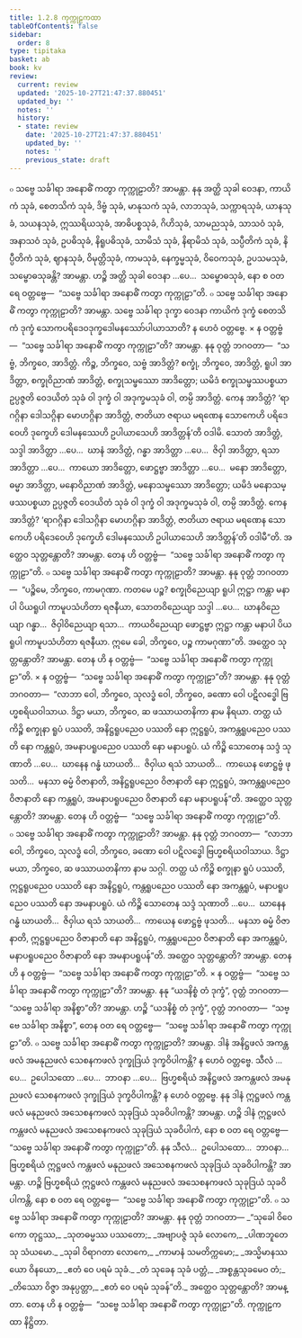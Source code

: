 ```yaml
---
title: 1.2.8 ကုက္ကုဠကထာ
tableOfContents: false
sidebar:
  order: 8
type: tipitaka
basket: ab
book: kv
review:
  current: review
  updated: '2025-10-27T21:47:37.880451'
  updated_by: ''
  notes: ''
  history:
  - state: review
    date: '2025-10-27T21:47:37.880451'
    updated_by: ''
    notes: ''
    previous_state: draft
---
```



<ReviewStatus review={frontmatter.review} showDetails={true} />

<HypothesisAnnotation frontmatter={frontmatter} />

<DynamicBreadcrumb />

<Division number="338" book="kv" e="ch" v="32" p="160">

<Paragraph number="1003" book="kv">
๐ သဗ္ဗေ သင်္ခါရာ အနောဓိံ ကတွာ ကုက္ကုဠာတိ? အာမန္တာ. နနု အတ္ထိ သုခါ ဝေဒနာ, ကာယိကံ သုခံ, စေတသိကံ သုခံ, ဒိဗ္ဗံ သုခံ, မာနုသကံ သုခံ, လာဘသုခံ, သက္ကာရသုခံ, ယာနသုခံ, သယနသုခံ, ဣဿရိယသုခံ, အာဓိပစ္စသုခံ, ဂိဟိသုခံ, သာမညသုခံ, သာသဝံ သုခံ, အနာသဝံ သုခံ, ဥပဓိသုခံ, နိရူပဓိသုခံ, သာမိသံ သုခံ, နိရာမိသံ သုခံ, သပ္ပီတိကံ သုခံ, နိပ္ပီတိကံ သုခံ, ဈာနသုခံ, ဝိမုတ္တိသုခံ, ကာမသုခံ, နေက္ခမ္မသုခံ, ဝိဝေကသုခံ, ဥပသမသုခံ, သမ္ဗောဓသုခန္တိ? အာမန္တာ. ဟဉ္စိ အတ္ထိ သုခါ ဝေဒနာ …ပေ…  သမ္ဗောဓသုခံ, နော စ ဝတ ရေ ဝတ္တဗ္ဗေ—  “သဗ္ဗေ သင်္ခါရာ အနောဓိံ ကတွာ ကုက္ကုဠာ”တိ.
</Paragraph>

<Paragraph number="1004" book="kv">
๐ သဗ္ဗေ သင်္ခါရာ အနောဓိံ ကတွာ ကုက္ကုဠာတိ? အာမန္တာ. သဗ္ဗေ သင်္ခါရာ ဒုက္ခာ ဝေဒနာ ကာယိကံ ဒုက္ခံ စေတသိကံ ဒုက္ခံ သောကပရိဒေဝဒုက္ခဒေါမနဿော်ပါယာသာတိ? န ဟေဝံ ဝတ္တဗ္ဗေ.
</Paragraph>

<Paragraph number="1005" book="kv">
× န ဝတ္တဗ္ဗံ—  “သဗ္ဗေ သင်္ခါရာ အနောဓိံ ကတွာ ကုက္ကုဠာ”တိ? အာမန္တာ. နနု ဝုတ္တံ ဘဂဝတာ—  “သဗ္ဗံ, ဘိက္ခဝေ, အာဒိတ္တံ. ကိဉ္စ, ဘိက္ခဝေ, သဗ္ဗံ အာဒိတ္တံ? စက္ခုံ, ဘိက္ခဝေ, အာဒိတ္တံ, ရူပါ အာဒိတ္တာ, စက္ခုဝိညာဏံ အာဒိတ္တံ, စက္ခုသမ္ဖဿော အာဒိတ္တော; ယမိဒံ စက္ခုသမ္ဖဿပစ္စယာ ဥပ္ပဇ္ဇတိ ဝေဒယိတံ သုခံ ဝါ ဒုက္ခံ ဝါ အဒုက္ခမသုခံ ဝါ, တမ္ပိ အာဒိတ္တံ. ကေန အာဒိတ္တံ? ‘ရာဂဂ္ဂိနာ ဒေါသဂ္ဂိနာ မောဟဂ္ဂိနာ အာဒိတ္တံ, ဇာတိယာ ဇရာယ မရဏေန သောကေဟိ ပရိဒေဝေဟိ ဒုက္ခေဟိ ဒေါမနဿေဟိ ဥပါယာသေဟိ အာဒိတ္တန်’တိ ဝဒါမိ. သောတံ အာဒိတ္တံ, သဒ္ဒါ အာဒိတ္တာ …ပေ…  ဃာနံ အာဒိတ္တံ, ဂန္ဓာ အာဒိတ္တာ …ပေ…  ဇိဝှါ အာဒိတ္တာ, ရသာ အာဒိတ္တာ …ပေ…  ကာယော အာဒိတ္တော, ဖောဋ္ဌဗ္ဗာ အာဒိတ္တာ …ပေ…  မနော အာဒိတ္တော, ဓမ္မာ အာဒိတ္တာ, မနောဝိညာဏံ အာဒိတ္တံ, မနောသမ္ဖဿော အာဒိတ္တော; ယမိဒံ မနောသမ္ဖဿပစ္စယာ ဥပ္ပဇ္ဇတိ ဝေဒယိတံ သုခံ ဝါ ဒုက္ခံ ဝါ အဒုက္ခမသုခံ ဝါ, တမ္ပိ အာဒိတ္တံ. ကေန အာဒိတ္တံ? ‘ရာဂဂ္ဂိနာ ဒေါသဂ္ဂိနာ မောဟဂ္ဂိနာ အာဒိတ္တံ, ဇာတိယာ ဇရာယ မရဏေန သောကေဟိ ပရိဒေဝေဟိ ဒုက္ခေဟိ ဒေါမနဿေဟိ ဥပါယာသေဟိ အာဒိတ္တန်’တိ ဝဒါမီ”တိ. အတ္ထေဝ သုတ္တန္တောတိ? အာမန္တာ. တေန ဟိ ဝတ္တဗ္ဗံ—  “သဗ္ဗေ သင်္ခါရာ အနောဓိံ ကတွာ ကုက္ကုဠာ”တိ.
</Paragraph>

<Paragraph number="1006" book="kv">
๐ သဗ္ဗေ သင်္ခါရာ အနောဓိံ ကတွာ ကုက္ကုဠာတိ? အာမန္တာ. နနု ဝုတ္တံ ဘဂဝတာ—  “ပဉ္စိမေ, ဘိက္ခဝေ, ကာမဂုဏာ. ကတမေ ပဉ္စ? စက္ခုဝိညေယျာ ရူပါ ဣဋ္ဌာ ကန္တာ မနာပါ ပိယရူပါ ကာမူပသံဟိတာ ရဇနီယာ, သောတဝိညေယျာ သဒ္ဒါ …ပေ…  ဃာနဝိညေယျာ ဂန္ဓာ…  ဇိဝှါဝိညေယျာ ရသာ…  ကာယဝိညေယျာ ဖောဋ္ဌဗ္ဗာ ဣဋ္ဌာ ကန္တာ မနာပါ ပိယရူပါ ကာမူပသံဟိတာ ရဇနီယာ. ဣမေ ခေါ, ဘိက္ခဝေ, ပဉ္စ ကာမဂုဏာ”တိ. အတ္ထေဝ သုတ္တန္တောတိ? အာမန္တာ. တေန ဟိ န ဝတ္တဗ္ဗံ—  “သဗ္ဗေ သင်္ခါရာ အနောဓိံ ကတွာ ကုက္ကုဠာ”တိ.
</Paragraph>

<Paragraph number="1007" book="kv">
× န ဝတ္တဗ္ဗံ—  “သဗ္ဗေ သင်္ခါရာ အနောဓိံ ကတွာ ကုက္ကုဠာ”တိ? အာမန္တာ. နနု ဝုတ္တံ ဘဂဝတာ—  “လာဘာ ဝေါ, ဘိက္ခဝေ, သုလဒ္ဓံ ဝေါ, ဘိက္ခဝေ, ခဏော ဝေါ ပဋိလဒ္ဓေါ ဗြဟ္မစရိယဝါသာယ. ဒိဋ္ဌာ မယာ, ဘိက္ခဝေ, ဆ ဖဿာယတနိကာ နာမ နိရယာ. တတ္ထ ယံ ကိဉ္စိ စက္ခုနာ ရူပံ ပဿတိ, အနိဋ္ဌရူပညေဝ ပဿတိ နော ဣဋ္ဌရူပံ, အကန္တရူပညေဝ ပဿတိ နော ကန္တရူပံ, အမနာပရူပညေဝ ပဿတိ နော မနာပရူပံ. ယံ ကိဉ္စိ သောတေန သဒ္ဒံ သုဏာတိ …ပေ…  ဃာနေန ဂန္ဓံ ဃာယတိ…  ဇိဝှါယ ရသံ သာယတိ…  ကာယေန ဖောဋ္ဌဗ္ဗံ ဖုသတိ…  မနသာ ဓမ္မံ ဝိဇာနာတိ, အနိဋ္ဌရူပညေဝ ဝိဇာနာတိ နော ဣဋ္ဌရူပံ, အကန္တရူပညေဝ ဝိဇာနာတိ နော ကန္တရူပံ, အမနာပရူပညေဝ ဝိဇာနာတိ နော မနာပရူပန်”တိ. အတ္ထေဝ သုတ္တန္တောတိ? အာမန္တာ. တေန ဟိ ဝတ္တဗ္ဗံ—  “သဗ္ဗေ သင်္ခါရာ အနောဓိံ ကတွာ ကုက္ကုဠာ”တိ.
</Paragraph>

<Paragraph number="1008" book="kv">
๐ သဗ္ဗေ သင်္ခါရာ အနောဓိံ ကတွာ ကုက္ကုဠာတိ? အာမန္တာ. နနု ဝုတ္တံ ဘဂဝတာ—  “လာဘာ ဝေါ, ဘိက္ခဝေ, သုလဒ္ဓံ ဝေါ, ဘိက္ခဝေ, ခဏော ဝေါ ပဋိလဒ္ဓေါ ဗြဟ္မစရိယဝါသာယ. ဒိဋ္ဌာ မယာ, ဘိက္ခဝေ, ဆ ဖဿာယတနိကာ နာမ သဂ္ဂါ. တတ္ထ ယံ ကိဉ္စိ စက္ခုနာ ရူပံ ပဿတိ, ဣဋ္ဌရူပညေဝ ပဿတိ နော အနိဋ္ဌရူပံ, ကန္တရူပညေဝ ပဿတိ နော အကန္တရူပံ, မနာပရူပညေဝ ပဿတိ နော အမနာပရူပံ. ယံ ကိဉ္စိ သောတေန သဒ္ဒံ သုဏာတိ …ပေ…  ဃာနေန ဂန္ဓံ ဃာယတိ…  ဇိဝှါယ ရသံ သာယတိ…  ကာယေန ဖောဋ္ဌဗ္ဗံ ဖုသတိ…  မနသာ ဓမ္မံ ဝိဇာနာတိ, ဣဋ္ဌရူပညေဝ ဝိဇာနာတိ နော အနိဋ္ဌရူပံ, ကန္တရူပညေဝ ဝိဇာနာတိ နော အကန္တရူပံ, မနာပရူပညေဝ ဝိဇာနာတိ နော အမနာပရူပန်”တိ. အတ္ထေဝ သုတ္တန္တောတိ? အာမန္တာ. တေန ဟိ န ဝတ္တဗ္ဗံ—  “သဗ္ဗေ သင်္ခါရာ အနောဓိံ ကတွာ ကုက္ကုဠာ”တိ.
</Paragraph>

<Paragraph number="1009" book="kv">
× န ဝတ္တဗ္ဗံ—  “သဗ္ဗေ သင်္ခါရာ အနောဓိံ ကတွာ ကုက္ကုဠာ”တိ? အာမန္တာ. နနု “ယဒနိစ္စံ တံ ဒုက္ခံ”, ဝုတ္တံ ဘဂဝတာ—  “သဗ္ဗေ သင်္ခါရာ အနိစ္စာ”တိ? အာမန္တာ. ဟဉ္စိ “ယဒနိစ္စံ တံ ဒုက္ခံ”, ဝုတ္တံ ဘဂဝတာ—  “သဗ္ဗေ သင်္ခါရာ အနိစ္စာ”, တေန ဝတ ရေ ဝတ္တဗ္ဗေ—  “သဗ္ဗေ သင်္ခါရာ အနောဓိံ ကတွာ ကုက္ကုဠာ”တိ.
</Paragraph>

<Paragraph number="1010" book="kv">
๐ သဗ္ဗေ သင်္ခါရာ အနောဓိံ ကတွာ ကုက္ကုဠာတိ? အာမန္တာ. ဒါနံ အနိဋ္ဌဖလံ အကန္တဖလံ အမနုညဖလံ သေစနကဖလံ ဒုက္ခုဒြယံ ဒုက္ခဝိပါကန္တိ? န ဟေဝံ ဝတ္တဗ္ဗေ.
</Paragraph>

<Paragraph number="1011" book="kv">
သီလံ …ပေ…  ဥပေါသထော …ပေ…  ဘာဝနာ …ပေ…  ဗြဟ္မစရိယံ အနိဋ္ဌဖလံ အကန္တဖလံ အမနုညဖလံ သေစနကဖလံ ဒုက္ခုဒြယံ ဒုက္ခဝိပါကန္တိ? န ဟေဝံ ဝတ္တဗ္ဗေ.
</Paragraph>

<Paragraph number="1012" book="kv">
နနု ဒါနံ ဣဋ္ဌဖလံ ကန္တဖလံ မနုညဖလံ အသေစနကဖလံ သုခုဒြယံ သုခဝိပါကန္တိ? အာမန္တာ. ဟဉ္စိ ဒါနံ ဣဋ္ဌဖလံ ကန္တဖလံ မနုညဖလံ အသေစနကဖလံ သုခုဒြယံ သုခဝိပါကံ, နော စ ဝတ ရေ ဝတ္တဗ္ဗေ—  “သဗ္ဗေ သင်္ခါရာ အနောဓိံ ကတွာ ကုက္ကုဠာ”တိ.
</Paragraph>

<Paragraph number="1013" book="kv">
နနု သီလံ…  ဥပေါသထော…  ဘာဝနာ…  ဗြဟ္မစရိယံ ဣဋ္ဌဖလံ ကန္တဖလံ မနုညဖလံ အသေစနကဖလံ သုခုဒြယံ သုခဝိပါကန္တိ? အာမန္တာ. ဟဉ္စိ ဗြဟ္မစရိယံ ဣဋ္ဌဖလံ ကန္တဖလံ မနုညဖလံ အသေစနကဖလံ သုခုဒြယံ သုခဝိပါကန္တိ, နော စ ဝတ ရေ ဝတ္တဗ္ဗေ—  “သဗ္ဗေ သင်္ခါရာ အနောဓိံ ကတွာ ကုက္ကုဠာ”တိ.
</Paragraph>

<Paragraph number="1014" book="kv">
๐ သဗ္ဗေ သင်္ခါရာ အနောဓိံ ကတွာ ကုက္ကုဠာတိ? အာမန္တာ. နနု ဝုတ္တံ ဘဂဝတာ—
</Paragraph>

<Paragraph number="1015" type="verses" book="kv">
_“သုခေါ ဝိဝေကော တုဋ္ဌဿ,_  
_သုတဓမ္မဿ ပဿတော;_  
_အဗျာပဇ္ဇံ သုခံ လောကေ,_  
_ပါဏဘူတေသု သံယမော._  

</Paragraph>

<Paragraph number="1016" type="verses" book="kv">
_သုခါ ဝိရာဂတာ လောကေ,_  
_ကာမာနံ သမတိက္ကမော;_  
_အသ္မိမာနဿ ယော ဝိနယော,_  
_ဧတံ ဝေ ပရမံ သုခံ._  

</Paragraph>

<Paragraph number="1017" type="verses" book="kv">
_တံ သုခေန သုခံ ပတ္တံ,_  
_အစ္စန္တသုခမေဝ တံ;_  
_တိဿော ဝိဇ္ဇာ အနုပ္ပတ္တာ,_  
_ဧတံ ဝေ ပရမံ သုခန်”တိ._  

</Paragraph>

<Paragraph number="1018" book="kv">
အတ္ထေဝ သုတ္တန္တောတိ? အာမန္တာ. တေန ဟိ န ဝတ္တဗ္ဗံ—  “သဗ္ဗေ သင်္ခါရာ အနောဓိံ ကတွာ ကုက္ကုဠာ”တိ.

</Paragraph>
</Division>

<Paragraph number="1019" type="center" book="kv">
ကုက္ကုဠကထာ နိဋ္ဌိတာ.
</Paragraph>